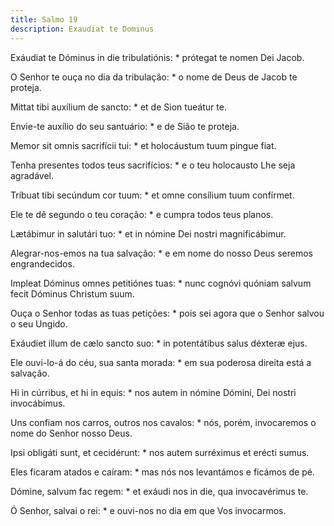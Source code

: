 ```yaml
---
title: Salmo 19
description: Exaudiat te Dominus
---
```


<div class="side-by-side not-content">

Exáudiat te Dóminus in die tribulatiónis: * prótegat te nomen Dei Jacob.

O Senhor te ouça no dia da tribulação: * o nome de Deus de Jacob te proteja.

Mittat tibi auxílium de sancto: * et de Sion tueátur te.

Envie-te auxílio do seu santuário: * e de Sião te proteja.

Memor sit omnis sacrifícii tui: * et holocáustum tuum pingue fiat.

Tenha presentes todos teus sacrifícios: * e o teu holocausto Lhe seja agradável.

Tríbuat tibi secúndum cor tuum: * et omne consílium tuum confírmet.

Ele te dê segundo o teu coração: * e cumpra todos teus planos.

Lætábimur in salutári tuo: * et in nómine Dei nostri magnificábimur.

Alegrar-nos-emos na tua salvação: * e em nome do nosso Deus seremos engrandecidos.

Impleat Dóminus omnes petitiónes tuas: * nunc cognóvi quóniam salvum fecit Dóminus Christum suum.

Ouça o Senhor todas as tuas petições: * pois sei agora que o Senhor salvou o seu Ungido.

Exáudiet illum de cælo sancto suo: * in potentátibus salus déxteræ ejus.

Ele ouvi-lo-á do céu, sua santa morada: * em sua poderosa direita está a salvação.

Hi in cúrribus, et hi in equis: * nos autem in nómine Dómini, Dei nostri invocábimus.

Uns confiam nos carros, outros nos cavalos: * nós, porém, invocaremos o nome do Senhor nosso Deus.

Ipsi obligáti sunt, et cecidérunt: * nos autem surréximus et erécti sumus.

Eles ficaram atados e caíram: * mas nós nos levantámos e ficámos de pé.

Dómine, salvum fac regem: * et exáudi nos in die, qua invocavérimus te.

Ó Senhor, salvai o rei: * e ouvi-nos no dia em que Vos invocarmos.

</div>
